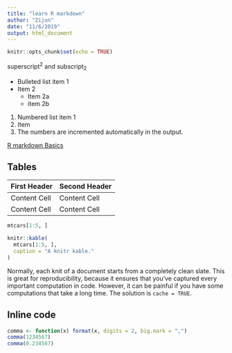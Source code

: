 ```yaml
---
title: "learn R markdown"
author: "Zijun"
date: "11/6/2019"
output: html_document
---
```


```r
knitr::opts_chunk$set(echo = TRUE)
```

superscript^2^ and subscript~2~

* Bulleted list item 1
* Item 2
    * Item 2a
    * item 2b
    
1. Numbered list item 1
1. Item 
1. The numbers are incremented automatically in the output.

[R markdown Basics](https://rmarkdown.rstudio.com/authoring_basics.html)

Tables 
------------------------------------------------------------

First Header  | Second Header
------------- | -------------
Content Cell  | Content Cell
Content Cell  | Content Cell

```r
mtcars[1:5, ]
```
```r
knitr::kable(
  mtcars[1:5, ], 
  caption = "A knitr kable."
)
```

Normally, each knit of a document starts from a completely clean slate. This is great for reproducibility, because it ensures that you’ve captured every important computation in code. However, it can be painful if you have some computations that take a long time. The solution is `cache = TRUE`. 

## Inline code

```r
comma <- function(x) format(x, digits = 2, big.mark = ",")
comma(1234567)
comma(0.234567)
```
                                                                                                                                                                                                                                                                                                                                                                                                                                                     

